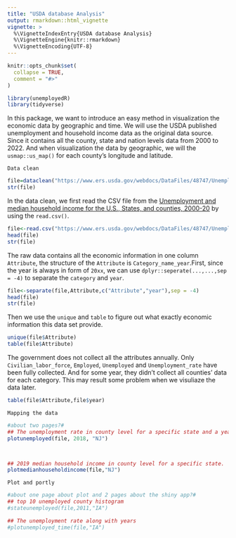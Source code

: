 ```yaml
---
title: "USDA database Analysis"
output: rmarkdown::html_vignette
vignette: >
  %\VignetteIndexEntry{USDA database Analysis}
  %\VignetteEngine{knitr::rmarkdown}
  %\VignetteEncoding{UTF-8}
---
```


```r
knitr::opts_chunk$set(
  collapse = TRUE,
  comment = "#>"
)
```

```r
library(unemployedR)
library(tidyverse)
```
In this package, we want to introduce an easy method in visualization the economic data by geographic and time. We will use the USDA published unemployment and household income data as the original data source. Since it contains all the county, state and nation levels data from 2000 to 2022. And when visualization the data by geographic, we will the `usmap::us_map()` for each county's longitude and latitude.

``Data clean`` 
```r
file=dataclean("https://www.ers.usda.gov/webdocs/DataFiles/48747/Unemployment.csv")
str(file)
```
In the data clean, we first read the CSV file from the [Unemployment and median household income for the U.S., States, and counties, 2000-20](https://www.ers.usda.gov/webdocs/DataFiles/48747/Unemployment.csv) by using the `read.csv()`.
```r
file<-read.csv("https://www.ers.usda.gov/webdocs/DataFiles/48747/Unemployment.csv")
head(file)
str(file)
```
The raw data contains all the economic information in one column `Attribute`, the structure of the `Attribute` is `Category_name_year`.First, since the year is always in form of `20xx`, we can use `dplyr::seperate(...,...,sep = -4)` to separate the `category` and `year`.
```r
file<-separate(file,Attribute,c("Attribute","year"),sep = -4)
head(file)
str(file)
```
Then we use the `unique` and `table` to figure out what exactly economic information this data set provide.
```r
unique(file$Attribute)
table(file$Attribute)
```
The government does not collect all the attributes annually. Only `Civilian_labor_force`, `Employed`, `Unemployed` and `Unemployment_rate` have been fully collected. And for some year, they didn't collect all counties' data for each category. This may result some problem when we visuliaze the data later.
```r
table(file$Attribute,file$year)
```

``Mapping the data``
```r
#about two pages?#
## The unemployment rate in county level for a specific state and a year
plotunemployed(file, 2018, "NJ")



## 2019 median household income in county level for a specific state.
plotmedianhouseholdincome(file,"NJ")
```

``Plot and portly``
```r
#about one page about plot and 2 pages about the shiny app?#
## top 10 unemployed county histogram
#stateunemployed(file,2011,"IA")

## The unemployment rate along with years
#plotunemployed_time(file,"IA")

```

